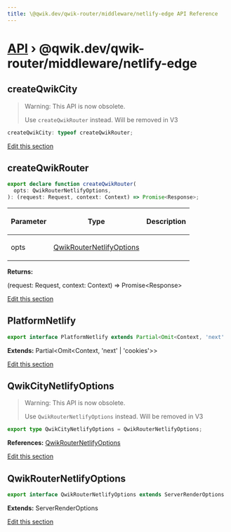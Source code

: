 ```yaml
---
title: \@qwik.dev/qwik-router/middleware/netlify-edge API Reference
---
```


# [API](/api) &rsaquo; @qwik.dev/qwik-router/middleware/netlify-edge

## createQwikCity

> Warning: This API is now obsolete.
>
> Use `createQwikRouter` instead. Will be removed in V3

```typescript
createQwikCity: typeof createQwikRouter;
```

[Edit this section](https://github.com/QwikDev/qwik/tree/main/packages/qwik-router/src/middleware/netlify-edge/index.ts)

## createQwikRouter

```typescript
export declare function createQwikRouter(
  opts: QwikRouterNetlifyOptions,
): (request: Request, context: Context) => Promise<Response>;
```

<table><thead><tr><th>

Parameter

</th><th>

Type

</th><th>

Description

</th></tr></thead>
<tbody><tr><td>

opts

</td><td>

[QwikRouterNetlifyOptions](#qwikrouternetlifyoptions)

</td><td>

</td></tr>
</tbody></table>

**Returns:**

(request: Request, context: Context) =&gt; Promise&lt;Response&gt;

[Edit this section](https://github.com/QwikDev/qwik/tree/main/packages/qwik-router/src/middleware/netlify-edge/index.ts)

## PlatformNetlify

```typescript
export interface PlatformNetlify extends Partial<Omit<Context, 'next' | 'cookies'>>
```

**Extends:** Partial&lt;Omit&lt;Context, 'next' \| 'cookies'&gt;&gt;

[Edit this section](https://github.com/QwikDev/qwik/tree/main/packages/qwik-router/src/middleware/netlify-edge/index.ts)

## QwikCityNetlifyOptions

> Warning: This API is now obsolete.
>
> Use `QwikRouterNetlifyOptions` instead. Will be removed in V3

```typescript
export type QwikCityNetlifyOptions = QwikRouterNetlifyOptions;
```

**References:** [QwikRouterNetlifyOptions](#qwikrouternetlifyoptions)

[Edit this section](https://github.com/QwikDev/qwik/tree/main/packages/qwik-router/src/middleware/netlify-edge/index.ts)

## QwikRouterNetlifyOptions

```typescript
export interface QwikRouterNetlifyOptions extends ServerRenderOptions
```

**Extends:** ServerRenderOptions

[Edit this section](https://github.com/QwikDev/qwik/tree/main/packages/qwik-router/src/middleware/netlify-edge/index.ts)
